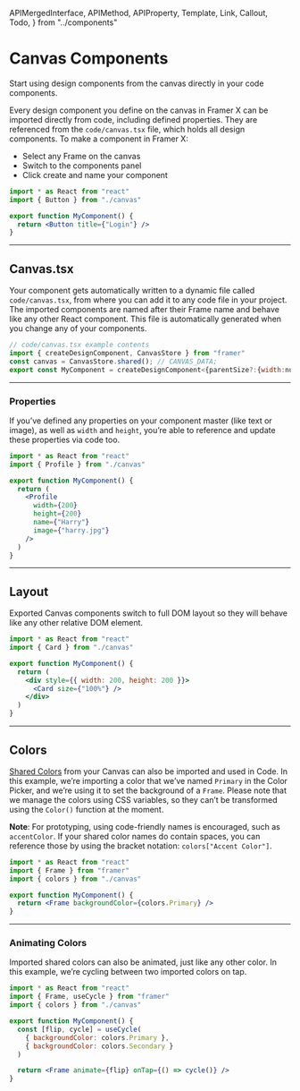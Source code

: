 <!-- 👋 Editing this file? Need help? → https://github.com/framer/api-docs/blob/master/CONTRIBUTING.md -->

  APIMergedInterface,
  APIMethod,
  APIProperty,
  Template,
  Link,
  Callout,
  Todo,
} from "../components"


# Canvas Components

<span className="lead">
  Start using design components from the canvas directly in
  your code components.
</span>

<div>

Every design component you define on the canvas in Framer X can be imported directly from code, including defined properties. They are referenced from the `code/canvas.tsx` file, which holds all design components. To make a component in Framer X:

- Select any Frame on the canvas
- Switch to the components panel
- Click create and name your component

</div>

```jsx
import * as React from "react"
import { Button } from "./canvas"

export function MyComponent() {
  return <Button title={"Login"} />
}
```

---

## Canvas.tsx

Your component gets automatically written to a dynamic file called `code/canvas.tsx`, from where you can add it to any code file in your project. The imported components are named after their Frame name and behave like any other React component. This file is automatically generated when you change any of your components.

```jsx
// code/canvas.tsx example contents
import { createDesignComponent, CanvasStore } from "framer"
const canvas = CanvasStore.shared(); // CANVAS_DATA;
export const MyComponent = createDesignComponent<{parentSize?:{width:number|string,height:number|string},width?:number|string,height?:number|string}>(canvas, "id_wOcClzQbT", {}, 200,200);
```

---

### Properties

If you’ve defined any properties on your component master (like text or image), as well as `width` and `height`, you’re able to reference and update these properties via code too.

```jsx
import * as React from "react"
import { Profile } from "./canvas"

export function MyComponent() {
  return (
    <Profile
      width={200}
      height={200}
      name={"Harry"}
      image={"harry.jpg"}
    />
  )
}
```

---

## Layout

Exported Canvas components switch to full DOM layout so they will behave like any other relative DOM element.

```jsx
import * as React from "react"
import { Card } from "./canvas"

export function MyComponent() {
  return (
    <div style={{ width: 200, height: 200 }}>
      <Card size={"100%"} />
    </div>
  )
}
```

---

## Colors

[Shared Colors](http://framer.com/docs/shared-colors) from your Canvas can also be imported and used in Code. In this example, we’re importing a color that we’ve named `Primary` in the Color Picker, and we’re using it to set the background of a `Frame`. Please note that we manage the colors using CSS variables, so they can’t be transformed using the `Color()` function at the moment.

**Note**: For prototyping, using code-friendly names is encouraged, such as `accentColor`. If your shared color names do contain spaces, you can reference those by using the bracket notation: `colors["Accent Color"]`.

```jsx
import * as React from "react"
import { Frame } from "framer"
import { colors } from "./canvas"

export function MyComponent() {
  return <Frame backgroundColor={colors.Primary} />
}
```

---

### Animating Colors

Imported shared colors can also be animated, just like any other color. In this example, we’re cycling between two imported colors on tap.

```jsx
import * as React from "react"
import { Frame, useCycle } from "framer"
import { colors } from "./canvas"

export function MyComponent() {
  const [flip, cycle] = useCycle(
    { backgroundColor: colors.Primary },
    { backgroundColor: colors.Secondary }
  )

  return <Frame animate={flip} onTap={() => cycle()} />
}
```
